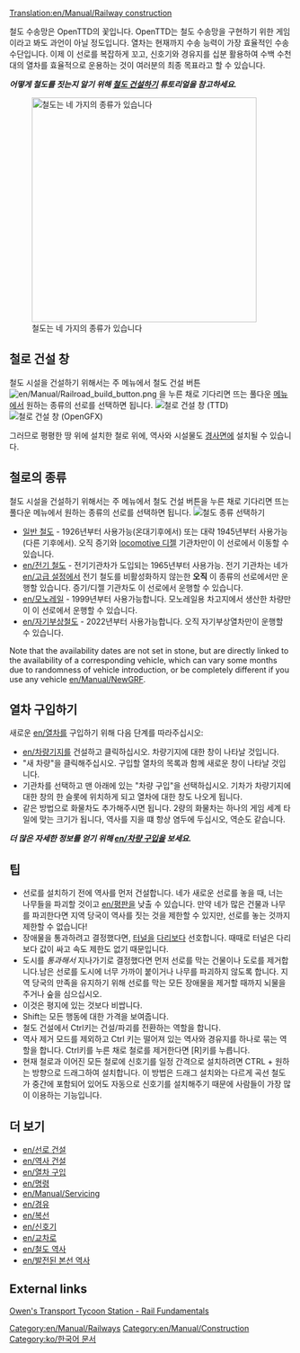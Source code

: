 [[Translation:en/Manual/Railway construction]]
{{ko/번역|origin= en/Manual/Railway construction
|from  = en
|to    = ko
|Percentage = 80
}}

{{ko/Manual/목차}}

철도 수송망은 OpenTTD의 꽃입니다. OpenTTD는 철도 수송망을 구현하기 위한 게임이라고 봐도 과언이 아닐 정도입니다. 
열차는 현재까지 수송 능력이 가장 효율적인 수송 수단입니다. 이제 이 선로를 복잡하게 꼬고, 신호기와 경유지를 십분 활용하여 수백 수천 대의 열차를 효율적으로 운용하는 것이 여러분의 최종 목표라고 할 수 있습니다.

'''''어떻게 철도를 짓는지 알기 위해 [[en/Manual/Building tracks|철도 건설하기]] 튜토리얼을 참고하세요.'''''


[[File:ko/Manual/Four types types of railway.jpeg|thumb|none|400px|철도는 네 가지의 종류가 있습니다]]

==철로 건설 창==
철도 시설을 건설하기 위해서는 주 메뉴에서 철도 건설 버튼 [[File:en/Manual/Railroad build button.png]] 을 누른 채로 기다리면 뜨는 풀다운 [[en/Manual/Game interface#the-menu-bar|메뉴]]에서 원하는 종류의 선로를 선택하면 됩니다.
[[File:en/Manual/Railroad ConstructionTTD.png|none|frame|철로 건설 창 (TTD)]]
[[File:en/Manual/Railroad ConstructionOGFX.png|none|frame|철로 건설 창 (OpenGFX)]]
{{en/Manual/Railway toolbar overview}}

그러므로 평평한 땅 위에 설치한 철로 위에, 역사와 시설물도 [[en/Archive/Manual/Settings/Build on slopes|경사면에]] 설치될 수 있습니다.

==철로의 종류==
철도 시설을 건설하기 위해서는 주 메뉴에서 철도 건설 버튼을 누른 채로 기다리면 뜨는 풀다운 메뉴에서 원하는 종류의 선로를 선택하면 됩니다.
[[File:en/Manual/Openttd-rail1.png|none|frame|철도 종류 선택하기]]
* [[en/Manual/Base Set/Railways|일반 철도]] - 1926년부터 사용가능(온대기후에서) 또는 대략 1945년부터 사용가능(다른 기후에서). 오직 증기와 [https://www.wikipedia.org/wiki/Diesel locomotive 디젤] 기관차만이 이 선로에서 이동할 수 있습니다.
* [[en/전기 철도]] - 전기기관차가 도입되는 1965년부터 사용가능. 전기 기관차는 네가 [[en/고급 설정]]에서 전기 철도를 비활성화하지 않는한 '''오직''' 이 종류의 선로에서만 운행할 있습니다. 증기/디젤 기관차도 이 선로에서 운행할 수 있습니다.
* [[en/모노레일]] - 1999년부터 사용가능합니다. 모노레일용 차고지에서 생산한 차량만이 이 선로에서 운행할 수 있습니다.
* [[en/자기부상철도]] - 2022년부터 사용가능합니다. 오직 자기부상열차만이 운행할 수 있습니다.

Note that the availability dates are not set in stone, but are directly linked to the availability of a corresponding vehicle, which can vary some months due to randomness of vehicle introduction, or be completely different if you use any vehicle [[en/Manual/NewGRF]].

==열차 구입하기==
새로운 [[en/열차]]를 구입하기 위해 다음 단계를 따라주십시오:
*[[en/차량기지]]를 건설하고 클릭하십시오. 차량기지에 대한 창이 나타날 것입니다. 
*"새 차량"을 클릭해주십시오. 구입할 열차의 목록과 함께 새로운 창이 나타날 것입니다. 
*기관차를 선택하고 맨 아래에 있는 "차량 구입"을 선택하십시오. 기차가 차량기지에 대한 창의 한 슬롯에 위치하게 되고 열차에 대한 창도 나오게 됩니다. 
*같은 방법으로 화물차도 추가해주시면 됩니다. 2량의 화물차는 하나의 게임 세계 타일에 맞는 크기가 됩니다, 역사를 지을 떄 항상 염두에 두십시오, 역순도 같습니다.


'''''더 많은 자세한 정보를 얻기 위해 [[en/차량 구입]]을 보세요.'''''

==팁==
* 선로를 설치하기 전에 역사를 먼저 건설합니다. 네가 새로운 선로를 놓을 때, 너는 나무들을 파괴할 것이고 [[en/평판]]을 낮출 수 있습니다. 만약 네가 많은 건물과 나무를 파괴한다면 지역 당국이 역사를 짓는 것을 제한할 수 있지만, 선로를 놓는 것까지 제한할 수 없습니다!
* 장애물을 통과하려고 결정했다면, [[en/Manual/Tunnels|터널]]을 [[en/Manual/Bridges|다리]]보다 선호합니다. 때때로 터널은 다리보다 값이 싸고 속도 제한도 없기 때문입니다.
* 도시를 ''통과해서'' 지나가기로 결정했다면 먼저 선로를 막는 건물이나 도로를 제거합니다.남은 선로를 도시에 너무 가까이 붙이거나 나무를 파괴하지 않도록 합니다. 지역 당국의 만족을 유지하기 위해 선로를 막는 모든 장애물을 제거할 때까지 뇌물을 주거나 숲을 심으십시오.
* 이것은 평지에 있는 것보다 비쌉니다.
* Shift는 모든 행동에 대한 가격을 보여줍니다.
* 철도 건설에서 Ctrl키는 건설/파괴를 전환하는 역할을 합니다.
* 역사 제거 모드를 제외하고 Ctrl 키는 떨어져 있는 역사와 경유지를 하나로 묶는 역할을 합니다. Ctrl키를 누른 채로 철로를 제거한다면 [R]키를 누릅니다.
* 현재 철로과 이어진 모든 철로에 신호기를 일정 간격으로 설치하려면 CTRL + 원하는 방향으로 드래그하여 설치합니다. 이 방법은 드래그 설치와는 다르게 곡선 철도가 중간에 포함되어 있어도 자동으로 신호기를 설치해주기 때문에 사람들이 가장 많이 이용하는 기능입니다.

==더 보기==
*[[en/선로 건설]]
*[[en/역사 건설]]
*[[en/열차 구입]]
*[[en/명령]]
*[[en/Manual/Servicing]]
*[[en/경유]]
*[[en/복선]]
*[[en/신호기]]
*[[en/교차로]]
*[[en/철도 역사]]
*[[en/발전된 본선 역사]]

==External links==
[http://www.transporttycoon.net/rail Owen's Transport Tycoon Station - Rail Fundamentals]

[[Category:en/Manual/Railways]]
[[Category:en/Manual/Construction]]

[[Category:ko/한국어 문서]]